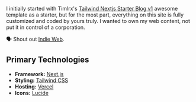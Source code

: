 <Heading level="h1" text="About This Site" />

<DefinitionCallout
  word="col·o·phon"
  definition="a statement at the end of a book with information about its authorship and printing, or the digital version: a page of a site that describes the tools and technologies used."
/>

I initially started with Timlrx's [Tailwind Nextjs Starter Blog v1](https://github.com/timlrx/tailwind-nextjs-starter-blog) awesome template as a starter, but for the most part, everything on this site is fully customized and coded by yours truly. I wanted to own my web content, not put it in control of a corporation.

🗣️ Shout out [Indie Web](https://indieweb.org/).

## Primary Technologies

- **Framework:** [Next.js](https://nextjs.org/)
- **Styling:** [Tailwind CSS](https://tailwindcss.com/)
- **Hosting:** [Vercel](https://vercel.com/)
- **Icons:** [Lucide](https://lucide.dev/)
